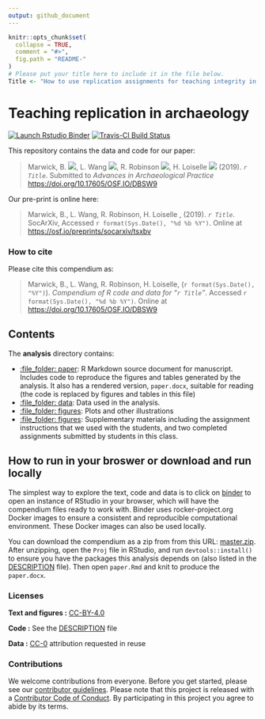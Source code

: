 ```yaml
---
output: github_document
---
```


<!-- README.md is generated from README.Rmd. Please edit that file -->

```r
knitr::opts_chunk$set(
  collapse = TRUE,
  comment = "#>",
  fig.path = "README-"
)
# Please put your title here to include it in the file below. 
Title <- "How to use replication assignments for teaching integrity in empirical archaeology"
```

# Teaching replication in archaeology
<!-- badges: start -->
[![Launch Rstudio Binder](http://mybinder.org/badge.svg)](https://mybinder.org/v2/gh/benmarwick/replicationteachingarchaeology/master?urlpath=rstudio) 
[![Travis-CI Build Status](https://travis-ci.org/benmarwick/teaching-replication-in-archaeology.svg?branch=master)](https://travis-ci.org/benmarwick/teaching-replication-in-archaeology)

<!-- badges: end -->


This repository contains the data and code for our paper:

> Marwick, B. [![](https://orcid.org/sites/default/files/images/orcid_16x16.png)](https://orcid.org/0000-0001-7879-4531), L. Wang [![](https://orcid.org/sites/default/files/images/orcid_16x16.png)](https://orcid.org/0000-0001-9060-2125), R. Robinson [![](https://orcid.org/sites/default/files/images/orcid_16x16.png)](https://orcid.org/0000-0001-8029-937X), H. Loiselle [![](https://orcid.org/sites/default/files/images/orcid_16x16.png)](https://orcid.org/0000-0002-6197-4752) (2019). _`r Title`_. Submitted to _Advances in Archaeological Practice_ <https://doi.org/10.17605/OSF.IO/DBSW9>

Our pre-print is online here:

> Marwick, B., L. Wang, R. Robinson, H. Loiselle , (2019). _`r Title`_. SocArXiv, Accessed `r format(Sys.Date(), "%d %b %Y")`. Online at <https://osf.io/preprints/socarxiv/tsxbv>

### How to cite

Please cite this compendium as:

> Marwick, B., L. Wang, R. Robinson, H. Loiselle, (`r format(Sys.Date(), "%Y")`). _Compendium of R code and data for "`r Title`"_. Accessed `r format(Sys.Date(), "%d %b %Y")`. Online at <https://doi.org/10.17605/OSF.IO/DBSW9>

## Contents

The **analysis** directory contains:  

- [:file_folder: paper](/analysis/paper): R Markdown source document for manuscript. Includes code to reproduce the figures and tables generated by the analysis. It also has a rendered version, `paper.docx`, suitable for reading (the code is replaced by figures and tables in this file)    
- [:file_folder: data](/analysis/data): Data used in the analysis.  
- [:file_folder: figures](/analysis/figures): Plots and other illustrations
- [:file_folder: figures](/analysis/supplementary-materials): Supplementary materials including the assignment instructions that we used with the students, and two completed assignments submitted by students in this class.

## How to run in your broswer or download and run locally

The simplest way to explore the text, code and data is to click on [binder](https://mybinder.org/v2/gh/benmarwick/replicationteachingarchaeology/master?urlpath=rstudio) to open an instance of RStudio in your browser, which will have the compendium files ready to work with. Binder uses rocker-project.org Docker images to ensure a consistent and reproducible computational environment. These Docker images can also be used locally.

You can download the compendium as a zip from from this URL: [master.zip](/archive/master.zip). After unzipping, open the `Proj` file in RStudio, and run `devtools::install()` to ensure you have the packages this analysis depends on (also listed in the [DESCRIPTION](/DESCRIPTION) file). Then open `paper.Rmd` and knit to produce the `paper.docx`.

### Licenses

**Text and figures :**  [CC-BY-4.0](http://creativecommons.org/licenses/by/4.0/)

**Code :** See the [DESCRIPTION](DESCRIPTION) file

**Data :** [CC-0](http://creativecommons.org/publicdomain/zero/1.0/) attribution requested in reuse

### Contributions

We welcome contributions from everyone. Before you get started, please see our [contributor guidelines](CONTRIBUTING.md). Please note that this project is released with a [Contributor Code of Conduct](CONDUCT.md). By participating in this project you agree to abide by its terms.

